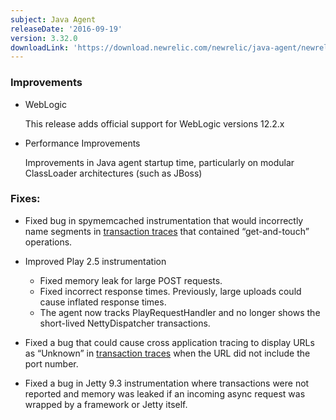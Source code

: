```yaml
---
subject: Java Agent
releaseDate: '2016-09-19'
version: 3.32.0
downloadLink: 'https://download.newrelic.com/newrelic/java-agent/newrelic-agent/3.32.0/'
---
```


### Improvements

* WebLogic

  This release adds official support for WebLogic versions 12.2.x
* Performance Improvements

  Improvements in Java agent startup time, particularly on modular ClassLoader architectures (such as JBoss)

### Fixes:

* Fixed bug in spymemcached instrumentation that would incorrectly name segments in [transaction traces](https://docs.newrelic.com/docs/apm/transactions/transaction-traces/transaction-trace-details) that contained “get-and-touch” operations.
* Improved Play 2.5 instrumentation

  * Fixed memory leak for large POST requests.
  * Fixed incorrect response times. Previously, large uploads could cause inflated response times.
  * The agent now tracks PlayRequestHandler and no longer shows the short-lived NettyDispatcher transactions.
* Fixed a bug that could cause cross application tracing to display URLs as “Unknown” in [transaction traces](https://docs.newrelic.com/docs/apm/transactions/transaction-traces/transaction-trace-details) when the URL did not include the port number.
* Fixed a bug in Jetty 9.3 instrumentation where transactions were not reported and memory was leaked if an incoming async request was wrapped by a framework or Jetty itself.
